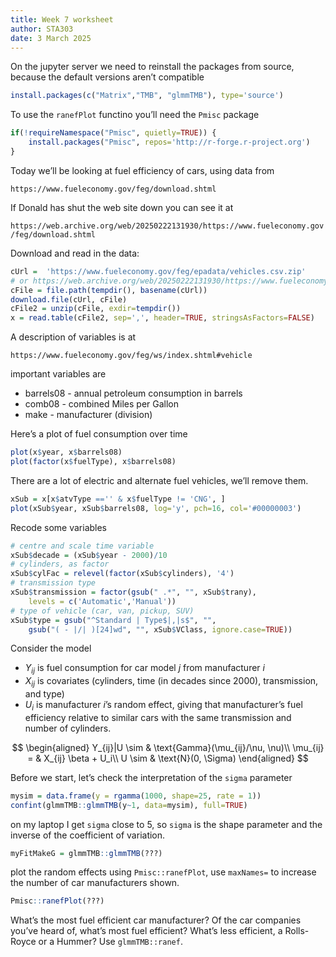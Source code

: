 ```yaml
---
title: Week 7 worksheet
author: STA303
date: 3 March 2025
---
```


On the jupyter server we need to reinstall the packages from source, because the default versions aren't compatible
```r
install.packages(c("Matrix","TMB", "glmmTMB"), type='source')
```

To use the `ranefPlot` functino you'll need the `Pmisc` package

```r
if(!requireNamespace("Pmisc", quietly=TRUE)) {
	install.packages("Pmisc", repos='http://r-forge.r-project.org')
}
```


Today we'll be looking at fuel efficiency of cars, using data from

`https://www.fueleconomy.gov/feg/download.shtml`

If Donald has shut the web site down you can see it at

`https://web.archive.org/web/20250222131930/https://www.fueleconomy.gov/feg/download.shtml`


Download and read in the data:
```r
cUrl =  'https://www.fueleconomy.gov/feg/epadata/vehicles.csv.zip'
# or https://web.archive.org/web/20250222131930/https://www.fueleconomy.gov/feg/epadata/vehicles.csv.zip
cFile = file.path(tempdir(), basename(cUrl))
download.file(cUrl, cFile)
cFile2 = unzip(cFile, exdir=tempdir())
x = read.table(cFile2, sep=',', header=TRUE, stringsAsFactors=FALSE)
```

A description of variables is at

`https://www.fueleconomy.gov/feg/ws/index.shtml#vehicle`

important variables are

- barrels08 - annual petroleum consumption in barrels 
- comb08 - combined Miles per Gallon 
- make - manufacturer (division)


Here's a plot of fuel consumption over time
```r
plot(x$year, x$barrels08)
plot(factor(x$fuelType), x$barrels08)
```

There are a lot of electric and alternate fuel vehicles, we'll remove them.
```r
xSub = x[x$atvType =='' & x$fuelType != 'CNG', ]
plot(xSub$year, xSub$barrels08, log='y', pch=16, col='#00000003')
```

Recode some variables
```r
# centre and scale time variable
xSub$decade = (xSub$year - 2000)/10
# cylinders, as factor
xSub$cylFac = relevel(factor(xSub$cylinders), '4')
# transmission type
xSub$transmission = factor(gsub(" .*", "", xSub$trany), 
	levels = c('Automatic','Manual'))
# type of vehicle (car, van, pickup, SUV)
xSub$type = gsub("^Standard | Type$|,|s$", "", 
	gsub("( - |/| )[24]wd", "", xSub$VClass, ignore.case=TRUE))
```

Consider the model

- $Y_{ij}$ is fuel consumption for car model $j$ from manufacturer $i$
- $X_{ij}$ is covariates (cylinders, time (in decades since 2000),  transmission, and  type)
- $U_i$ is manufacturer $i$'s random effect, giving that manufacturer's fuel efficiency relative to similar cars with the same transmission and number of cylinders.

$$
\begin{aligned}
Y_{ij}|U \sim & \text{Gamma}(\mu_{ij}/\nu, \nu)\\
\mu_{ij} = & X_{ij} \beta + U_i\\
U \sim & \text{N}(0, \Sigma)
\end{aligned}
$$

Before we start, let's check the interpretation of the `sigma` parameter
```r
mysim = data.frame(y = rgamma(1000, shape=25, rate = 1))
confint(glmmTMB::glmmTMB(y~1, data=mysim), full=TRUE)
```
on my laptop I get `sigma` close to 5, so `sigma` is the shape parameter and the inverse of the coefficient of variation.  


```r
myFitMakeG = glmmTMB::glmmTMB(???)
```

plot the random effects using `Pmisc::ranefPlot`, use `maxNames=` to increase the number of car manufacturers shown.

```r
Pmisc::ranefPlot(???)
```

What's the most fuel efficient car manufacturer?  Of the car companies you've heard of, what's most fuel efficient?  What's less efficient, a Rolls-Royce or a Hummer?  Use `glmmTMB::ranef`.

